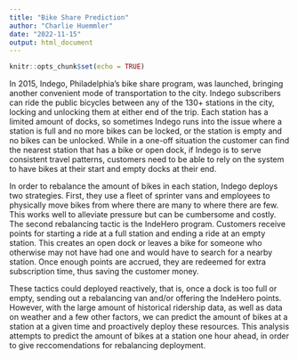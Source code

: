 ```yaml
---
title: "Bike Share Prediction"
author: "Charlie Huemmler"
date: "2022-11-15"
output: html_document
---
```


```r
knitr::opts_chunk$set(echo = TRUE)
```

In 2015, Indego, Philadelphia's bike share program, was launched, bringing another convenient mode of transportation to the city. Indego subscribers can ride the public bicycles between any of the 130+ stations in the city, locking and unlocking them at either end of the trip. Each station has a limited amount of docks, so sometimes Indego runs into the issue where a station is full and no more bikes can be locked, or the station is empty and no bikes can be unlocked. While in a one-off situation the customer can find the nearest station that has a bike or open dock, if Indego is to serve consistent travel patterns, customers need to be able to rely on the system to have bikes at their start and empty docks at their end.

In order to rebalance the amount of bikes in each station, Indego deploys two strategies. First, they use a fleet of sprinter vans and employees to physically move bikes from where there are many to where there are few. This works well to alleviate pressure but can be cumbersome and costly. The second rebalancing tactic is the IndeHero program. Customers receive points for starting a ride at a full station and ending a ride at an empty station. This creates an open dock or leaves a bike for someone who otherwise may not have had one and would have to search for a nearby station. Once enough points are accrued, they are redeemed for extra subscription time, thus saving the customer money. 

These tactics could deployed reactively, that is, once a dock is too full or empty, sending out a rebalancing van and/or offering the IndeHero points. However, with the large amount of historical ridership data, as well as data on weather and a few other factors, we can predict the amount of bikes at a station at a given time and proactively deploy these resources. This analysis attempts to predict the amount of bikes at a station one hour ahead, in order to give reccomendations for rebalancing deployment.


